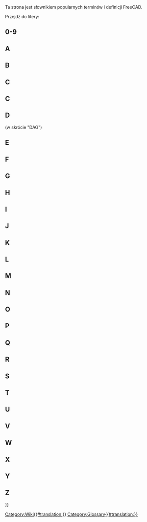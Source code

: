 <languages/>

{{Docnav
|[[Contributors/pl|Współtwórcy]]
|
}}

Ta strona jest słownikiem popularnych terminów i definicji FreeCAD.

Przejdź do litery: {{CompactTOC|center=yes}}

==0-9==

{{gloss}}
{{term|3D view|content=[[3D_view/pl|Widok 3D]]}}
{{defn|defn=Widok 3D jest składnikiem [[Interface/pl|interfejs]] FreeCAD. Pokazuje on trójwymiarową reprezentację modelu.}}
{{glossend}}

==A==

{{gloss}}
{{term|Łuk}}
{{defn|defn=Część lub odcinek koła.}}
{{term|Aplikacja}}
{{defn|defn=Warstwa aplikacji FreeCAD.}}
{{term|Arch|content=[[Arch_Workbench|Arch]]}}
{{defn|defn=Skrót od dawnego [[#Workbench/pl|środowiska pracy]] Architektura. To środowisko zostało zastąpione przez [[BIM_Workbench/pl|środowisko pracy BIM]] ({{Version|1.0}}).}}
{{term|Zespół|content=[[Assembly|Zespół]]}}
{{defn|no=1|defn=Zestaw [[#Part/pl|części]] o określonych pozycjach względem siebie.}}
{{defn|no=2|defn=[[#Workbench/pl|Środowisko pracy]] mające na celu ułatwienie tworzenia złożeń. FreeCAD obecnie nie ma takiego środowiska wbudowanego, ale istnieje kilka [[External_workbenches/pl|zewnętrznych środowisk pracy do złożeń]].}}
{{term|Osie}}
{{defn|defn=Liczba mnoga od [[#Axis|Oś]]}}
{{term|Oś}}
{{defn|defn=Wyimaginowana linia przechodząca przez punkt zerowy środowiska pracy. Są 3 standardowe osie. Mają klasyczne nazwy X, Y i Z. X – lewo-prawo, Y – góra-dół, Z – do i od ekranu/strony.}}
{{glossend}}

==B==

{{gloss}}
{{term|Ślad stosu}}
{{defn|defn=Wyjście z programu debugującego, które pokazuje serię instrukcji, jakie FreeCAD wykonał przed wystąpieniem problemu.}}
{{term|Krzywa Béziera|content=[https://pl.wikipedia.org/wiki/Krzywa_Béziera Krzywa Béziera]}}
{{defn|defn=Rodzaj krzywej parametrycznej.}}
{{term|BIM|content=[[BIM_Workbench/pl|BIM]]}}
{{defn|defn= Skrót od [https://pl.wikipedia.org/wiki/Building_Information_Modeling Modelowanie informacji o budynku]. [[BIM_Workbench/pl|Środowisko pracy BIM]] zapewnia przepływ pracy BIM w FreeCAD.}}
{{term|Rysunek techniczny}}
{{defn|defn= Dawne określenie [[#Drawing/pl|rysunku]], powstałe od oryginalnej [https://pl.wikipedia.org/wiki/Blueprint metody reprodukcji].}}
{{term|Bryła}}
{{defn|defn=Typ kontenera używany w środowisku pracy [[PartDesign_Workbench/pl|Projektowanie Części]] ([[#Workbench/pl|środowisko pracy]]), które grupuje sekwencję operacji ([[#Sketch/pl|szkice]], geometrię konstrukcyjną i [[#Feature/pl|cechy]]) w celu stworzenia jednej ciągłej bryły. (Wprowadzono we FreeCAD w wersji 0.17.)}}
{{term|Logika boolowska}}
{{defn|defn=Metoda manipulacji danymi przy użyciu operatorów: I (And), Lub (Or), Nie (Not).}}
{{term|Operacja boolowska}}
{{defn|defn=Metoda manipulacji obiektami za pomocą logiki boolowskiej. We FreeCAD operacje boolowskie to: Suma ([[#Fuse/pl|Scalanie]]), Różnica ([[#Cut/pl|Wycinanie]]), Przecięcie oraz Przekrój.}}
{{term|Sprawdzenie operacji boolowskich}}
{{defn|defn=Zobacz [[#BOPcheck/pl|BOPcheck]].}}
{{term|BOPcheck}}
{{defn|defn=Ustawienie umożliwiające narzędziom Sprawdź geometrię w środowiskach Part i OpenSCAD kontrolę geometrii utworzonej za pomocą [[#Boolean_Logic/pl|logiki boolowskiej]]. Domyślna wartość BOPcheck to "fałsz" (wyłączone). Użytkownik może włączyć BOPcheck dla większej dokładności podczas sprawdzania geometrii, kosztem dłuższego czasu przetwarzania. Od wersji FreeCAD 0.19 BOPcheck można najłatwiej włączyć w ustawieniach widgetu Sprawdź geometrię.}}
{{term|brep}}
{{defn|defn=Natwny format plików dla [[#Open_CASCADE/pl|Open CASCADE]], używany również przez kilka innych aplikacji. FreeCAD może zapisywać w formacie *.brep.}}
{{term|B-rep}}
{{defn|defn= Skrót od [https://en.wikipedia.org/wiki/Boundary_representation reprezentacji brzegowej], jednego z dwóch typów modeli 3D obsługiwanych przez FreeCAD (drugim jest [[#Mesh/pl|siatka]]).}}
{{term|B-spline}}
{{defn|defn=Rodzaj krzywej parametrycznej. Zobacz [https://pl.wikipedia.org/wiki/Krzywa_B-sklejana B-spline].}}
{{glossend}}

==C==

==C==
{{gloss}}
{{term|Callout}}
{{defn|defn=String of text connected to a line pointing to an object in a [[#Drawing|drawing]].}}
{{term|Chamfer}}
{{defn|defn=The cutting off of an edge, at an angle, to get rid of its sharpness; a beveled edge.}}
{{term|1=Clipping Plane}}
{{defn|defn=The clipping plane is used to cut away at the model in the 3D view. It is just a visual aid and does not actually cut the model.}}
{{term|Clone}}
{{defn|defn=A copy of an object whereby the copy remains parametric.  When the original object is changed the Clone(s) also change to show modifications made to the original object.}}
{{term|Coin}}
{{defn|defn=Also called [https://www.coin3d.org Coin3D]. Third-party software library used for 3D representation by FreeCAD.}}
{{term|COLLADA}}
{{defn|defn=An interchange file format for [[#Mesh|mesh]] models. File extension is *.dae.}}
{{term|Command|content=[[Command|Command]]}}
{{defn|defn=An action invoked from the [[#GUI|GUI]] when you press a toolbar button or type a keyboard shortcut or type into the Python console. }}
{{term|Compound}}
{{defn|defn=Groups objects together without fusing them like a [[#Boolean_Operation|boolean union]] would.}}
{{term|CompSolid}}
{{defn|defn=Set of [[#Solid|solids]] connected by their [[#Face|faces]]. CompSolids are needed in [[#FEM|FEM]], where more than one material is used in one FEM-mesh.}}
{{term|1=Constraint}}
{{defn|defn=A restriction on the geometric relationship between primitives in a [[#Sketch|Sketch]]. If a constraint has a numerical value, it is referred to as Datum (e.g., a distance constraint has a numerical value - the length of an imaginary line connecting the two points). A constraint that has no numerical value (e.g., a Horizontal constraint) is sometimes referred to as Geometric Constraint.}}
{{term|Constructive Solid Geometry|content=[https://en.wikipedia.org/wiki/Constructive_solid_geometry Constructive Solid Geometry]}}
{{defn|defn=A solid modeling method for creating shapes by using [[#Boolean_Operation|boolean operations]] on [[#Primitive|primitives]].}}
{{term|Coordinate}}
{{defn|defn=A number which defines the position of an object in space in reference to a [https://en.wikipedia.org/wiki/Cartesian_coordinate_system coordinate system].}}
{{term|Coplanar}}
{{defn|defn=Existing on the same plane.}}
{{term|CSG}}
{{defn|defn=Short for [[#Constructive_Solid_Geometry|Constructive Solid Geometry]].}}
{{term|Cut}}
{{defn|defn=Applying a [[#Boolean_Operation|boolean difference]] between shapes.}}
{{glossend}}

==D==

{{gloss}}
{{term|DAG}}
{{defn|defn=Zobacz [[#Directed_Acyclic_Graph/pl|Graf skierowany acykliczny]].}}
{{term|Stopnie swobody}}
{{defn|defn=Liczba sposobów, w jakie geometria w [[#Sketch/pl|Szkicu]] może się zmieniać. Na przykład, jeśli mamy szkic składający się z tylko jednego punktu i punkt ten nie ma zastosowanych [[#Constraint/pl|wiązań]], punkt ma dwa [[#DOF/pl|stopnie swobody]], ponieważ może się swobodnie przesuwać pionowo i poziomo. Podobnie, szkic składający się z pojedynczego, nieograniczonego okręgu ma trzy [[#DOF/pl|stopnie swobody]], ponieważ okrąg może się przesuwać pionowo i poziomo, a dodatkowo promień nie jest zdefiniowany. Dobrym zwyczajem jest ograniczać szkic, aż nie pozostaną żadne [[#DOF/pl|stopnie swobody]], wtedy mówi się, że jest [[#Fully_Constrained/pl|w pełni ograniczony]].}}
{{term|Graf zależności}}
{{defn|defn=Narzędzie zewnętrzne do tworzenia wykresów, służące do pokazywania, jak obiekty w modelu FreeCAD wykorzystują się lub są ze sobą powiązane. Więcej informacji można znaleźć na stronie Wiki [[Std_DependencyGraph/pl|Graf zależności]].}}
{{term|Różnica}}
{{defn|no=1|defn=Wynik lub pozostałość odejmowania.}}
{{defn|no=2|defn=[[#Boolean_operation|Operacja boolowska]] w środowisku pracy [[Part_Workbench/pl|Część]] ([[#Workbench/pl|środowisko pracy]]), służąca do odjęcia jednej geometrii od drugiej; skutkuje powstaniem [[#Cut/pl|wycięcia]].}}
{{term|Graf skierowany acykliczny}} (w skrócie "DAG")
{{defn|defn=Rodzaj [[#Dependency_Graph/pl|Grafu zależności]], w którym relacje między obiektami przebiegają w zasadzie liniowo od początku do końca bez cyklicznych zależności. Podążając za DAG nie występuje przepływ od obiektu A do innych obiektów i z powrotem do tego samego obiektu A. We FreeCAD graf modelu musi zawsze być DAG.}}
{{term|DOF}}
{{defn|defn=[[#Degrees_Of_Freedom/pl|Stopnie swobody]]}}
{{term|Rysunek roboczy|content=[[Draft_Workbench/pl|Rysunek Roboczy]]}}
{{defn|no=1|defn=Środowisko pracy FreeCAD używane głównie do pracy w 2 wymiarach.}}
{{defn|no=2|defn=Kąt pochylenia formy umożliwiający wyjęcie gotowego produktu. Zobacz [[PartDesign_Draft/pl|Szkic w Projektowaniu Części]].}}
{{term|Rysunek}}
{{defn|defn=Reprezentacja geometrii za pomocą widoków dwuwymiarowych. Nazywany również planem lub [[#Blueprint/pl|rysunkiem technicznym]].}}
{{glossend}}

==E==

{{gloss}}
{{term|Krawędź}}
{{defn|no=1|defn=Segment łączący dwa [[#Vertices/pl|wierzchołki]]. Ten segment może być linią prostą lub krzywą. Silnik CAD definiuje ją jako: jednowymiarowy kształt odpowiadający krzywej i ograniczony wierzchołkiem na każdym końcu. Zamknięte koło ma więc tylko jeden wierzchołek, w którym się zaczyna i kończy. Zobacz [https://dev.opencascade.org/doc/overview/html/occt__tutorial.html#OCCT_TUTORIAL_SUB2_3 "Open CASCADE Technology, Profile: Defining the Topology"].}}
{{defn|no=2|defn=Linia łącząca dwie powierzchnie. Może być zakrzywiona lub prosta.}}
{{term|Element}}
{{defn|defn=Element geometrii w środowisku Szkicera, taki jak punkt, odcinek, łuk, okrąg itp.}}
{{term|Wyrażenie}}
{{defn|no=1|defn=Ogólne pojęcie stosowane w matematyce i programowaniu.}}
{{defn|no=2|defn=W FreeCAD [[Expressions/pl|wyrażenia]] służą do obliczania wartości. Mogą odnosić się do właściwości obiektów i nimi sterować. Są używane w [[Spreadsheet_Workbench/pl|arkuszach kalkulacyjnych]] oraz do kontrolowania modeli parametrycznych.}}
{{term|Wyciągnięcie}}
{{defn|defn=Ogólne określenie na przedłużenie obiektu 2D wzdłuż jednego kierunku do 3D. Zobacz także [[#Pad/pl|Wyciągnięcie prostopadłe]].}}
{{glossend}}

==F==

{{gloss}}
{{term|Powierzchnia}}
{{defn|defn=Dwuwymiarowa konstrukcja topologiczna. Na przykład sześcian ma 6 powierzchni. Powierzchnia może być zakrzywiona, jak w przypadku sfery, która w FreeCAD ma jedną powierzchnię. Silnik CAD definiuje ją jako: Część powierzchni ograniczoną zamkniętą [[#Wire/pl|polilinią]]. Zobacz [https://dev.opencascade.org/doc/overview/html/occt__tutorial.html#OCCT_TUTORIAL_SUB2_3 Profile: Defining the Topology].}}
{{term|Ściana}}
{{defn|defn=Często używana do opisu płaskich powierzchni na [[#Mesh/pl|siatce]].}}
{{term|FC}}
{{defn|defn=Skrót od FreeCAD.}}
{{term|FCStd}}
{{defn|defn=Natywny format pliku FreeCAD. Rozszerzenia pliku *.fcstd, *.FCStd}}
{{term|Cecha}}
{{defn|defn=Etap ewolucji części 3D w przepływie pracy środowiska [[PartDesign_Workbench/pl|Projektowanie Części]] ([[#Workbench/pl|środowisko pracy]]). Przykłady to [[#Pad/pl|Wyciągnięcie]], [[#Pocket/pl|Kieszeń]], [[#Groove/pl|Rowek]], [[#Fillet/pl|Zaokrąglenie]] itd. Tworząc model w środowisku [[PartDesign_Workbench/pl|Projektowanie Części]], każda cecha przyjmuje kształt poprzedniej i coś dodaje lub usuwa. Dlatego cecha "Kieszeń" to nie tylko sama kieszeń, ale cała część z tą cechą.}}
{{term|FEM|content=[[FEM_Workbench/pl|MES]]}}
{{defn|defn=[https://pl.wikipedia.org/wiki/Metoda_elementów_skończonych Metoda elementów skończonych], środowisko pracy używane do rozwiązywania problemów inżynieryjnych i matematycznych związanych z częściami, zespołami i konstrukcjami.}}
{{term|Zaokrąglenie}}
{{defn|defn=Zaokrąglone wycięcie lub fazowanie krawędzi dodawane dla estetyki oraz złamania ostrych krawędzi. Zobacz [[Part_Fillet/pl|Zaokrąglenie części]] i [[PartDesign_Fillet/pl|Zaokrąglenie w Projektowaniu brył]].}}
{{term|Fork}}
{{defn|defn=Zobacz [[#Forked_Model/pl|Model rozwidlony]].}}
{{term|Model rozwidlony}}
{{defn|defn=Metoda modelowania, zazwyczaj przypadkowa i niepoprawna w FreeCAD, która tworzy dwie lub więcej wersji modelu na podstawie wcześniejszego obiektu. (Nie mylić z zamierzonymi operacjami, takimi jak Tablica, Klon, Wzór polarny itd.)}}
{{term|Frenet}}
{{defn|defn=Podczas prowadzania profilu wzdłuż ścieżki 3D, parametr Freneta kontroluje orientację profilu na trasie. Jeśli Frenet jest prawdziwy, profile są orientowane za pomocą ramy Freneta (tangens, binormalna, normalna) ścieżki. Jeśli Frenet jest fałszywy, obrót profilu nie jest ograniczony. [https://en.wikipedia.org/wiki/Differentiable_curve#Frenet_frame Rama Freneta]}}
{{term|Freetype|content=[http://www.freetype.org FreeType]}}
{{defn|defn=Bezpłatna biblioteka oprogramowania używana do wyodrębniania informacji z plików definicji czcionek.}}
{{term|Frustrum|content=[https://en.wikipedia.org/wiki/Frustum Frustrum]}}
{{defn|defn=Część bryły położona pomiędzy dwiema równoległymi płaszczyznami ją przecinającymi. Używana w grafice komputerowej do opisania trójwymiarowego obszaru widocznego na ekranie, zwanego [https://en.wikipedia.org/wiki/Viewing_frustum Viewing Frustrum].}}
{{term|W pełni ograniczony}}
{{defn|defn=W środowisku [[#Sketcher/pl|Szkicownika]], gdy [[#Sketch/pl|Szkic]] nie ma żadnych [[#Degrees_Of_Freedom/pl|stopni swobody]], mówi się, że jest "w pełni ograniczony" przez zastosowane [[#Constraint/pl|wiązania]].}}
{{term|Scalanie}}
{{defn|defn=Określenie często używane w FreeCAD odnoszące się do [[#Boolean_Operation/pl|operacji boolowskiej sumy]] kształtów.}}
{{glossend}}

==G==

{{gloss}}
{{term|GDB lub gdb}}
{{defn|defn=[https://www.gnu.org/software/gdb/ '''G'''NU Project '''D'''e'''B'''ugger], program do debugowania używany na systemach Unix i innych systemach typu 'nix, służący do uzyskania [[#Backtrace/pl|śledzenia stosu]]. „gdb” (bez cudzysłowów) to także pierwsza część polecenia uruchamiającego program GDB. Przykład użycia GDB z FreeCAD znajduje się w [https://forum.freecad.org/viewtopic.php?t=7052#p56918 tym wpisie na forum].}}
{{term|Jądro modelowania geometrycznego}}
{{defn|defn=Nazywane także jądrem CAD. Zestaw złożonych bibliotek programistycznych odpowiedzialnych za tworzenie kształtów 3D. Wszystkie operacje na obiektach (wyciągnięcie, operacje boolowskie, fazowanie, zaokrąglanie) opierają się na jądrze modelowania geometrycznego.}}
{{term|Git}}
{{defn|defn=[https://pl.wikipedia.org/wiki/Git_(oprogramowanie) Rozproszony system kontroli wersji] używany przez FreeCAD do hostowania i zarządzania bazą kodu.}}
{{term|[[Std_Group/pl|Grupa]]}}
{{defn|defn=Używana do organizowania elementów w [[#Tree_view/pl|Widoku drzewa]].}}
{{term|GUI}}
{{defn|defn='''G'''raficzny '''I'''nterfejs '''U'''żytkownika. Umożliwia użytkownikom interakcję z FreeCAD poprzez graficzne ikony i wskaźnik myszy.}}
{{glossend}}

==H==

{{gloss}}
{{term|Półprzestrzeń|content=[https://pl.wikipedia.org/wiki/Półprzestrzeń Półprzestrzeń]}}
{{defn|defn=Gdy płaszczyzna całkowicie dzieli trójwymiarową przestrzeń euklidesową, tworzy dwie półprzestrzenie.}}
{{glossend}}

==I==

{{gloss}}
{{term|IGES}}
{{defn|defn=Format pliku służący do wymiany modeli danych produktowych. Rozszerzenia plików to *.iges, *.igs. Zobacz także [[#STEP/pl|STEP]].}}
{{term|Przecięcie|content=[https://en.wikipedia.org/wiki/Intersection Przecięcie]}}
{{defn|defn=Część dwóch lub więcej obiektów geometrycznych wspólna dla wszystkich. Na przykład przecięciem dwóch linii jest punkt.}}
{{glossend}}

==J==

{{gloss}}
{{term|JT}}
{{defn|defn=Komercyjny format danych 3D opracowany przez Siemens PLM Software. Obecnie FreeCAD nie obsługuje formatu JT.}}
{{glossend}}

==K==

{{gloss}}
{{term|Jądro}}
{{defn|defn=Zobacz [[#Geometric_modeling_kernel/pl|Jądro modelowania geometrycznego]].}}
{{term|KML}}
{{defn|defn=Keyhole Markup Language – oparty na XML format pliku definiującego przestrzenne dane 3D używany przez Google Earth. Obecnie FreeCAD nie obsługuje formatu KML.}}
{{glossend}}

==L==

{{gloss}}
{{term|Etykieta}}
{{defn|no=1|defn=Właściwość obiektu zdefiniowana przez użytkownika; służy do ułatwienia zrozumienia [[#Tree_view/pl|Widoku drzewa]] przez ludzi.}}
{{defn|no=2|defn=Ciąg tekstu opisowego dodany do rysunku (zobacz [[Draft_Label/pl|Etykieta rysunku]]).}}
{{defn|defn=Kontrastuje z [[#Name/pl|Nazwą]].}}
{{term|Linia}}
{{defn|defn=Najczęściej używana jako synonim [[#Line_Segment/pl|odcinka]]. W środowisku Szkicownika czasem używana w znaczeniu ścisłym – nieskończonej prostej.}}
{{term|Odcinek linii}}
{{defn|defn=Prosta droga między dwoma [[#Point/pl|punktami]].}}
{{term|Zablokuj}}
{{defn|defn=[[Sketcher_ConstrainLock/pl|Wiązanie blokady]]}}
{{term|Loft|content=[https://en.wikipedia.org/wiki/Loft_%283D%29 Loft]}}
{{defn|defn=Forma topologiczna stworzona przez połączenie kolejnych profili powierzchnią. Podobna do procesu wykorzystywanego przy produkcji samolotów lub łodzi pokrytych tkaniną. Także funkcja FreeCAD do tworzenia takiej formy.}}
{{glossend}}

==M==

{{gloss}}
{{term|Makro}}
{{defn|defn=Zapisana sekwencja instrukcji FreeCAD, często tworzona przez użytkowników końcowych.}}
{{term|Manifold}}
{{defn|defn=Określenie dla [[#Shape/pl|kształtu]], który tworzy całkowicie zamkniętą objętość. Znanym synonimem dobrze opisującym ten stan jest "wodoszczelny". Aby wygenerować bryłę, [[#Shell/pl|powłoka]] musi być manifold.}}
{{term|Mantis}}
{{defn|defn=[[#Tracker/pl|System śledzenia błędów]] używany przez projekt FreeCAD.}}
{{term|Siatka}}
{{defn|defn=Typ obiektu, który można importować lub tworzyć w FreeCAD. Szczegóły w [https://en.wikipedia.org/wiki/Polygon_mesh Polygon mesh].}}
{{term|Model}}
{{defn|defn=Nazywany także modelem 3D. Komputerowa reprezentacja trójwymiarowej [[#Part/pl|części]] lub [[#Assembly/pl|złożenia]].}}
{{term|MultiTransform|content=[[PartDesign_MultiTransform/pl|MultiTransform]]}}
{{defn|defn=Oznacza wielokrotną transformację. [[#Feature/pl|Cecha]] ze środowiska [[PartDesign_Workbench/pl|Projektowanie Części]] ([[#Workbench/pl|środowisko pracy]]), która stosuje serię powiązanych transformacji (szyk liniowy i kołowy, odbicie lustrzane) do wybranych cech.}}
{{glossend}}

==N==

{{gloss}}
{{term|Nazwa}}
{{defn|defn=Unikalny identyfikator obiektu dokumentu FreeCAD. Po nadaniu przez program, Nazwa nie może być łatwo zmieniona. Kontrastuje z [[#Label/pl|Etykietą]].}}
{{term|Nie-manifold}}
{{defn|defn=Topologia nie-manifold, zwana też zerową grubością, to dwa odrębne bryły połączone w teoretycznym wierzchołku lub krawędzi. Jest to nieobsługiwany typ kształtu (nie zawsze wykrywany przez FreeCAD), którego należy unikać, ponieważ może powodować problemy w dalszych krokach i eksporcie.}}
{{term|Kształt zerowy}}
{{defn|defn=Właściwość [[#Shape/pl|kształtu]], która nie została zainicjalizowana przez program/makro. Zazwyczaj oznacza błąd.}}
{{glossend}}

==O==

<div class="mw-translate-fuzzy">
{{gloss}}
{{term|OCC}}
{{defn|defn=Akronim od [[#Open_CASCADE/pl|Open CASCADE]]. Przed otwarciem kodu źródłowego nazywał się CAS.CADE (skrót od Computer Aided Software for Computer Aided Design and Engineering).}}
{{term|OCE}}
{{defn|defn='''O'''pen CASCADE '''C'''ommunity '''E'''dition. Zawiera poprawki, usprawnienia i eksperymenty dodane przez użytkowników do oficjalnej biblioteki [[#Open_CASCADE/pl|Open CASCADE]]. FreeCAD działa zarówno na OCC, jak i OCE.}}
{{term|OCCT}}
{{defn|defn=Open CASCADE Technology. Zobacz [[#OCC/pl|OCC]].}}
{{term|Open CASCADE|content=[http://www.opencascade.org Open CASCADE]}}
{{defn|defn=[[#Geometric_modeling_kernel/pl|Jądro modelowania geometrycznego]] (biblioteka oprogramowania) leżące u podstaw FreeCAD. Nazywane również [[#OCC/pl|OCC]] lub [[#OCCT/pl|OCCT]] (od Open CASCADE Technology). Zobacz także [[#OCE/pl|OCE]].}}
{{term|OpenSCAD|content=[http://www.openscad.org/ OpenSCAD]}}
{{defn|no=1|defn=Nazwa programu CAD opartego wyłącznie na skryptach.}}
{{defn|no=2|defn=Środowisko pracy we FreeCAD. [[#Workbench/pl|Środowisko pracy]] [[OpenSCAD_Workbench/pl|OpenSCAD] zapewnia interfejs do importu/eksportu modeli *.scad i *.csg oraz kilka narzędzi użytkowych.}}
{{term|Punkt zerowy}}
{{defn|defn=Centrum układu współrzędnych. Wszystko wychodzi stąd w kierunku dodatnim lub ujemnym. Podobnie jak nasz obraz Wszechświata, gdzie Ziemia jest "punktem zerowym".}}
{{term|Rzut ortograficzny}}
{{defn|defn=Zobacz [https://en.wikipedia.org/wiki/Orthographic_projection Rzut ortograficzny] oraz [https://en.wikipedia.org/wiki/Multiview_orthographic_projection Wielowidokowy rzut ortograficzny].}}
{{glossend}}
</div>

==P==

{{gloss}}
{{term|Wyciągnięcie}}
{{defn|defn=Rozszerzenie [[#Sketch/pl|Szkicu]] w kierunku prostopadłym do płaszczyzny szkicu. Zobacz także [[#Extrude/pl|Wyciągnięcie]].}}
{{term|Część}}
{{defn|no=1|defn=Środowisko pracy FreeCAD głównie używane do pracy w oparciu o [https://en.wikipedia.org/wiki/Constructive_solid_geometry Konstruktywną Geometrię Brył]. Zobacz [[Part_Workbench/pl|Środowisko pracy Część]].}}
{{defn|no=2|defn=Moduł Pythona w FreeCAD bezpośrednio komunikujący się z [[#OCC/pl|OCC]]. Zobacz [[Part_scripting/pl|skrypty Części]].}}
{{defn|no=3|defn=Kontener grupujący dowolne obiekty FreeCAD i posiadający [[#Placement/pl|umiejscowienie]]. Zobacz [[Std_Part/pl|Std Część]].}}
{{defn|no=4|defn=Jednoczęściowa bryła. Najniższy poziom komponentu w złożeniu.}}
{{term|PartDesignNext}}
{{defn|defn=Nazwa używana na forach do rozróżnienia środowiska [[PartDesign_Workbench/pl|Projektowanie Części]] w wersji FreeCAD 0.17 od tej z wersji 0.16 i wcześniejszych ze względu na duże zmiany.}}
{{term|PD}}
{{defn|defn=Skrót od [[PartDesign_Workbench/pl|Projektowanie Części]], środowiska pracy FreeCAD.}}
{{term|PDN}}
{{defn|defn=Skrót od [[#PartDesignNext|PartDesignNext]].}}
{{term|Perspektywa}}
{{defn|defn=[https://en.wikipedia.org/wiki/Graphical_projection#Perspective Rzut perspektywiczny]}}
{{term|Pivy|content=[http://pypi.python.org/pypi/Pivy Pivy]}}
{{defn|defn=Biblioteka programistyczna pozwalająca Pythonowi na korzystanie z Coin.}}
{{term|Położenie}}
{{defn|defn=Zestaw właściwości obiektu definiujących jego współrzędne i orientację w przestrzeni. Zobacz [[Placement]].}}
{{term|Planarny}}
{{defn|defn=Określenie geometrii, której elementy leżą na jednej płaszczyźnie.}}
{{term|Płaszczyzna}}
{{defn|no=1|defn=Płaska, dwuwymiarowa powierzchnia rozciągająca się w nieskończoność.}}
{{defn|no=2|defn=Prosty, dwuwymiarowy obiekt utworzony w [[#Workbench/pl|środowisku pracy]] [[Part_Workbench/pl|Część]].}}
{{term|Rysunek techniczny}}
{{defn|no=1|defn=Przestarzały synonim rysunku technicznego wykonywanego przez ploter. Zobacz [https://en.wikipedia.org/wiki/Plotter Ploter].}}
{{defn|no=2|defn=Skrót od planu zagospodarowania terenu. Zobacz [https://en.wikipedia.org/wiki/Site_plan Plan zagospodarowania terenu].}}
{{defn|no=3|defn=Graficzna reprezentacja danych. Zobacz [https://en.wikipedia.org/wiki/Plot_(graphics) Wykres (grafika)].}}
{{term|Kieszeń}}
{{defn|defn=[[#Feature/pl|Cecha]] usuwająca materiał z bryły na podstawie [[#Sketch/pl|Szkicu]].}}
{{term|Punkt}}
{{defn|defn=Element używany do odniesienia pojedynczego miejsca w przestrzeni 3D. „Punkt” jest bezwymiarowy. Na ekranie ma wymiar, zazwyczaj reprezentowany przez „kropkę”, aby można było zobaczyć jego położenie. Zobacz także [[#Vertex/pl|Wierzchołek]].}}
{{term|Siatka wielokątów}}
{{defn|defn=Zobacz [https://en.wikipedia.org/wiki/Polygonal_mesh Siatka wielokątów].}}
{{term|Łamana}}
{{defn|defn=Seria połączonych odcinków linii lub łuków.}}
{{term|POV-Ray}}
{{defn|defn=[https://en.wikipedia.org/wiki/POV-Ray POV-Ray]}}
{{term|PPA}}
{{defn|defn=Akronim oznaczający '''P'''ersonal '''P'''ackage '''A'''rchive. Jest to typ repozytorium oprogramowania przeznaczonego wyłącznie dla systemu operacyjnego Ubuntu Linux. Projekt FreeCAD udostępnia najnowsze wydania oraz wersje rozwojowe poprzez dwa repozytoria PPA. Aktualizacje są zarządzane przez menedżera aktualizacji systemu gospodarza.}}
{{term|Prototyp}}
{{defn|defn=Podstawowy kształt używany do konstrukcji modeli. Niektóre prototypy 2D to: punkt, linia, wielokąt, koło, elipsa, spirala, helisa. Prototypy 3D to: prostopadłościan, walec, stożek, torus, kula, elipsoid, pryzmat.}}
{{term|PySide|content=[https://wiki.qt.io/PySide PySide]}}
{{defn|defn=Bezpłatna biblioteka programistyczna umożliwiająca Pythonowi korzystanie z QT.}}
{{term|Python|content=[http://www.python.org Python]}}
{{defn|defn=Język programowania używany do rozwoju FreeCAD oraz w pisanych przez użytkowników [[#Macro/pl|makrach]] lub skryptach.}}
{{glossend}}

==Q==

{{gloss}}
{{term|Qt|content=[https://www.qt.io/developers/ Qt]}}
{{defn|defn=Wieloplatformowy framework do tworzenia aplikacji i interfejsów użytkownika.}}
{{glossend}}

==R==

{{gloss}}
{{term|Śledzenie promieni}}
{{defn|defn=[https://en.wikipedia.org/wiki/Ray_tracing_%28graphics%29 Ray tracing]}}
{{term|Obrót wokół osi}}
{{defn|defn=Narzędzie w środowisku pracy [[Part_Workbench/pl|Część]]. Zobacz [[Part_Revolve/pl|Obrót]].}}
{{term|Robot}}
{{defn|defn=[https://en.wikipedia.org/wiki/Industrial_robot Robot przemysłowy]}}
{{term|Obróć}}
{{defn|defn=Czynność obracania obiektu wokół osi w celu zmiany jego orientacji w przestrzeni.}}
{{glossend}}

==S==

{{gloss}}
{{term|Przekrój}}
{{defn|defn=[https://en.wikipedia.org/wiki/Cross_section_%28geometry%29 Przekrój (geometria)]}}
{{term|Samoprzecięcie}}
{{defn|defn=Stan, w którym krzywa przecina samą siebie (np. '8', '&'). Powoduje to problemy z algorytmami jądra geometrycznego i zwykle generuje błąd.}}
{{term|Kształt}}
{{defn|defn=Ogólne określenie używane we FreeCAD do opisu większości elementów (z wyjątkiem [[#Mesh/pl|siatek]]).}}
{{term|Powłoka}}
{{defn|defn=Kształt złożony z dwóch lub więcej przylegających [[#Face/pl|ścian]]. [[#Manifold/pl|Manifold]] (zamknięta) powłoka może być konwertowana do [[#Solid/pl|ciała]].}}
{{term|Szkic}}
{{defn|defn=Ograniczony dwuwymiarowy obraz obiektu osadzony na płaszczyźnie lub [[#Face/pl|ścianie]]. W FreeCAD szkic jest zawsze obiektem 2D gdzieś w przestrzeni 3D.}}
{{term|Szkicownik|content=[[Sketcher_Workbench/pl|Szkicownik]]}}
{{defn|defn=Środowisko pracy służące do tworzenia geometrii 2D za pomocą [[#Element/pl|elementów]] i [[#Constraint/pl|wiązań]].}}
{{term|Rozwiązywacz szkicu}}
{{defn|defn=Wewnętrzny mechanizm FreeCAD, który oblicza zależności i skutki dodawania, usuwania i modyfikowania geometrii oraz powiązanych ograniczeń w każdym szkicu. Rozwiązywacz szkicu oblicza także rozmieszczenie całej geometrii szkicu, aby mogła być poprawnie wyświetlona.}}
{{term|Linia gładka}}
{{defn|defn=W rysunku, linia wskazująca zmianę między stycznymi powierzchniami, jak w przejściu z płaskiej powierzchni do fazowania. Znana też jako "krawędź styczna". Zobacz [[Drawing_View/pl#Modyfikacja_istniejącego_widoku|Widok rysunku]]}}
{{term|Bryła}}
{{defn|defn=Część przestrzeni 3D ograniczona przez [[#Shell/pl|powłoki]]. Ciało stałe ma objętość i inne właściwości związane z obiektami posiadającymi masę.}}
{{term|Solver}}
{{defn|defn=Zobacz [[#Sketcher_Solver/pl|Solver szkicu]].}}
{{term|Stabilna wersja}}
{{defn|defn=Potoczna nazwa ostatniej oficjalnej wersji oprogramowania FreeCAD. Zazwyczaj jest to wersja dostępna z innych źródeł niż projekt FreeCAD. Porównaj z [[#Unstable/pl|Wersja niestabilna]].}}
{{term|STL}}
{{defn|defn=Plik w formacie ''STereoLithography'', znany też jako ''Standard Tessellation Language''. Format pliku siatkowego definiujący tylko powierzchnię obiektu 3D. Rozszerzenie pliku *.stl}}
{{term|STEP}}
{{defn|defn=Standard ISO (ISO 10303) do wymiany danych 3D i informacji o produkcji wyrobów. Zastępuje [[#IGES/pl|IGES]]. Rozszerzenia plików: *.step, *.stp.}}
{{term|SVG}}
{{defn|defn=[https://en.wikipedia.org/wiki/Scalable_Vector_Graphics Skalowalna grafika wektorowa]. Format pliku grafiki wektorowej.}}
{{term|Sweeping}}
{{defn|defn=Kształt 3D utworzony na podstawie co najmniej jednego dwuwymiarowego przekroju poprzecznego śledzącego trajektorię (ścieżkę). Powszechnie używany do definiowania narzędzia oraz tworzonego kształtu. Zobacz [https://en.wikipedia.org/wiki/Solid_modeling#Sweeping Modelowanie bryłowe].}}
{{glossend}}

==T==

{{gloss}}
{{term|Panel zadań}}
{{defn|defn=Panel sterowania w FreeCAD, który wyświetla zawartość specyficzną dla aktualnego zadania. Może pokazywać dostępne narzędzia w aktywnym [[#Workbench/pl|środowisku pracy]] lub prosić o wartości i opcje podczas aktywnej [[#Command/pl|komendy]].}}
{{term|Zakładka zadań}}
{{defn|defn=Zobacz [[#Task_panel/pl|Panel zadań]].}}
{{term|Tessellacja}}
{{defn|defn=Tessellacja powierzchni to pokrycie powierzchni jednym lub więcej kształtami geometrycznymi, zwanymi kafelkami, bez nakładających się części i przerw. W FreeCAD jest potrzebna do wyświetlania kształtów geometrycznych w widoku 3D. Stopień tessellacji względem wymiarów kształtu można ustawić w preferencjach, aby uzyskać gładszy widok powierzchni zaokrąglonych kosztem czasu obliczeń. Zobacz [[Preferences_Editor/pl|Edytor preferencji]].}}
{{term|Grubość}}
{{defn|no=1|defn=Miara tego, jak gruby jest kształt.}}
{{defn|no=2|defn=Narzędzie w środowisku pracy [[Part_Workbench/pl|Część]] służące do wydrążenia bryły i pozostawienia określonej, jednolitej grubości.}}
{{term|Przełącznik}}
{{defn|defn=Ustawienie, które można zmieniać między dwoma opcjami, na przykład między True lub False albo między Wyłączone i Włączone.}}
{{term|Nazewnictwo topologiczne}}
{{defn|defn=System, w którym krawędzi lub ścianie, po ich utworzeniu, przypisywana jest stała nazwa. Wewnętrznie FreeCAD identyfikuje krawędzie i ściany bryły przez numerowanie ich, np. Edge1, Edge2, Face1, Face2 itd. Problem polega na tym, że te identyfikatory są przydzielane w sposób dość losowy i zmieniają się po modyfikacji modelu, która zmienia liczbę krawędzi lub ścian. Na przykład, jeśli model zostanie zmieniony, obiekt powiązany z Face2 może później błędnie odnosić się do innej ściany (która została przemianowana na nową Face2), powodując niechciane efekty u użytkownika. W wersji FreeCAD 0.20 nazewnictwo topologiczne nie zostało jeszcze wdrożone, więc po modyfikacji obiektu liczba i nazwy krawędzi lub ścian mogą się zmieniać.}}
{{term|Torus}}
{{defn|defn=Kształt prymitywny.}}
{{term|Tracker}}
{{defn|defn=Skrót od bug tracker, internetowej aplikacji do śledzenia zgłoszonych błędów i propozycji funkcji. Zobacz także [[#Mantis/pl|Mantis]].}}
{{term|Widok drzewa|content=[[Tree_view/pl|Widok drzewa]]}}
{{defn|defn=Element interfejsu FreeCAD. Może być wyświetlany jako osobny element [[#GUI/pl|GUI]] lub jako część [[Combo_View/pl|Widoku połączonego]]. Zawiera reprezentację struktury dokumentu.}}
{{glossend}}

==U==

{{gloss}}
{{term|Suma}}
{{defn|defn=Narzędzie w środowisku pracy [[Part_Workbench/pl|Część]], które wykonuje [[#Boolean_Operation/pl|operację boolowską]] na wybranych kształtach.}}
{{term|Wersja niestabilna}}
{{defn|defn=Określenie bardzo nowej wersji oprogramowania FreeCAD. Ta wersja zawiera wiele ostatnio wprowadzonych zmian przez programistów. Zwykle nie powoduje błędów ani złych wyników, ale nie została jeszcze w pełni przetestowana.}}
{{term|Uaktualnienie|content=[[Draft_Upgrade/pl|Ulepsz kształt]]}}
{{defn|defn=Narzędzie środowiska pracy [[Draft_Workbench/pl|Rysunek Roboczy]].}}
{{glossend}}

==V==

{{gloss}}
{{term|Vector}}
{{defn|defn=A magnitude with a direction. Often represented graphically as an arrow in 2 or 3 dimensions. For example, "fifty paces north", "9.8 m/s^2 down", and "(3,5,6) units in the x, y, z, direction, respectively" are all vectors. In FreeCAD, they are most often denoted as ordered pairs (x, y) or ordered triples (x, y, z).}}
{{term|Vertex}}
{{defn|defn=A lone [[#Point|point]] in space, or the corner of a [[#shape|shape]] where [[#Edge|edges]] meet. The open Cascade Technology defines it, as a zero dimensional [[#shape|shape]] corresponding to a point in geometry. See [https://dev.opencascade.org/doc/overview/html/occt__tutorial.html#OCCT_TUTORIAL_SUB2_3 OCCT Profile: Defining the topology]}}
{{term|Vertices}}
{{defn|defn=Plural of [[#Vertex|Vertex]]}}
{{term|Viewprovider}}
{{defn|defn=General interface for all visual stuff in FreeCAD. A ViewProvider generates and handles all around visualizing and presenting objects from the FreeCAD [[#App|App layer]] to the user. This class and its descendents have to be implemented for any object type in order to show them in the [[#3D_view|3D view]] and [[#Tree_view|Tree view]].}}
{{glossend}}

==W==

{{gloss}}
{{term|WB}}
{{defn|defn=Skrót od [[#Workbench/pl|środowisko pracy]].}}
{{term|Wire}}
{{defn|no=1|defn=Łańcuch połączonych [[#Edge/pl|krawędzi]] przez [[#Vertex/pl|wierzchołki]]. Termin "wire" jest używany głównie przez [https://dev.opencascade.org/doc/overview/html/occt__tutorial.html#OCCT_TUTORIAL_SUB2_3 Open Cascade Technology], a zatem również w FreeCAD.}}
{{defn|no=2|defn=Polecenie środowiska pracy [[Draft_Workbench/pl|Rysunek Roboczy]], które tworzy parametryczną polilinię.}}
{{term|Workbench}}
{{defn|defn=Nazywane także modułem, każde [[Workbenches/pl|środowisko pracy]] grupuje zestaw narzędzi dedykowanych konkretnej czynności.}}
{{glossend}}

==X==

{{gloss}}
{{term|X}}
{{defn|defn=Powszechnie odnosi się do osi X w 2D lub 3D [[#Axis/pl|osi]].}}
{{glossend}}

==Y==

{{gloss}}
{{term|Y}}
{{defn|defn=Powszechnie odnosi się do osi Y w 2D lub 3D [[#Axis/pl|osi]].}}
{{glossend}}

==Z==

{{gloss}}
{{term|Z}}
{{defn|defn=Powszechnie odnosi się do osi Z w 3D [[#Axis/pl|osi]].}}
{{glossend}}


{{Docnav
|[[Contributors/pl|Współtwórcy]]
|
}}

{{Userdocnavi{{#translation:}}}}
[[Category:Wiki{{#translation:}}]]
[[Category:Glossary{{#translation:}}]]